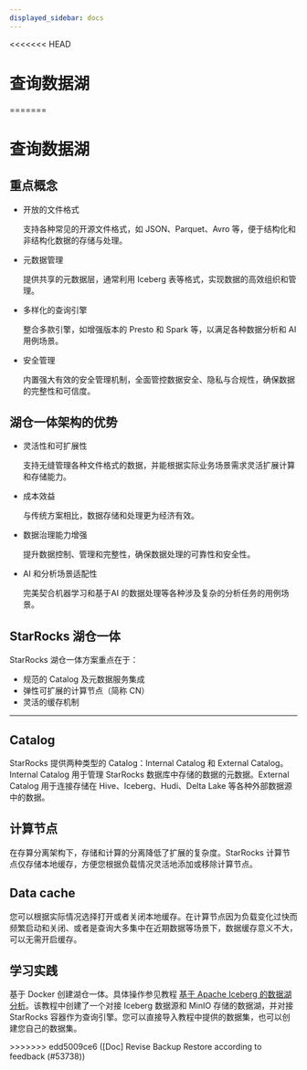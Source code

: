 ```yaml
---
displayed_sidebar: docs
---
```


<<<<<<< HEAD
# 查询数据湖


<DocCardList />
=======

# 查询数据湖

<DataLakeIntro />

## 重点概念

- 开放的文件格式

  支持各种常见的开源文件格式，如 JSON、Parquet、Avro 等，便于结构化和非结构化数据的存储与处理。

- 元数据管理

  提供共享的元数据层，通常利用 Iceberg 表等格式，实现数据的高效组织和管理。

- 多样化的查询引擎

  整合多款引擎，如增强版本的 Presto 和 Spark 等，以满足各种数据分析和 AI 用例场景。

- 安全管理

  内置强大有效的安全管理机制，全面管控数据安全、隐私与合规性，确保数据的完整性和可信度。

## 湖仓一体架构的优势

- 灵活性和可扩展性

  支持无缝管理各种文件格式的数据，并能根据实际业务场景需求灵活扩展计算和存储能力。

- 成本效益

  与传统方案相比，数据存储和处理更为经济有效。

- 数据治理能力增强

  提升数据控制、管理和完整性，确保数据处理的可靠性和安全性。

- AI 和分析场景适配性

  完美契合机器学习和基于AI 的数据处理等各种涉及复杂的分析任务的用例场景。

## StarRocks 湖仓一体

StarRocks 湖仓一体方案重点在于：

- 规范的 Catalog 及元数据服务集成
- 弹性可扩展的计算节点（简称 CN）
- 灵活的缓存机制

---

## Catalog

StarRocks 提供两种类型的 Catalog：Internal Catalog 和 External Catalog。Internal Catalog 用于管理 StarRocks 数据库中存储的数据的元数据。External Catalog 用于连接存储在 Hive、Iceberg、Hudi、Delta Lake 等各种外部数据源中的数据。

## 计算节点

在存算分离架构下，存储和计算的分离降低了扩展的复杂度。StarRocks 计算节点仅存储本地缓存，方便您根据负载情况灵活地添加或移除计算节点。

## Data cache

您可以根据实际情况选择打开或者关闭本地缓存。在计算节点因为负载变化过快而频繁启动和关闭、或者是查询大多集中在近期数据等场景下，数据缓存意义不大，可以无需开启缓存。

## 学习实践

基于 Docker 创建湖仓一体。具体操作参见教程 [基于 Apache Iceberg 的数据湖分析](../quick_start/iceberg.md)。该教程中创建了一个对接 Iceberg 数据源和 MinIO 存储的数据湖，并对接 StarRocks 容器作为查询引擎。您可以直接导入教程中提供的数据集，也可以创建您自己的数据集。


<DocCardList />
>>>>>>> edd5009ce6 ([Doc] Revise Backup Restore according to feedback (#53738))
